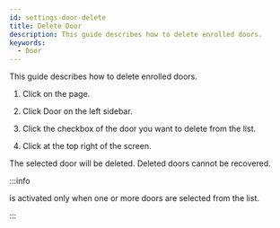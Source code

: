 ```yaml
---
id: settings-door-delete
title: Delete Door
description: This guide describes how to delete enrolled doors.
keywords:
  - Door
---
```

This guide describes how to delete enrolled doors.

1. Click <Cmd sid='shell.header.setting' /> on the <Cmd sid='shell.header.launcher' /> page.

2. Click <Cmd>Door</Cmd> on the left sidebar.

3. Click the checkbox of the door you want to delete from the list.

4. Click <Cmd sid='button.delete' product='2' /> at the top right of the screen.

The selected door will be deleted. Deleted doors cannot be recovered.

:::info

<Cmd sid='button.delete' product='2' /> is activated only when one or more doors are selected from the list.

:::

